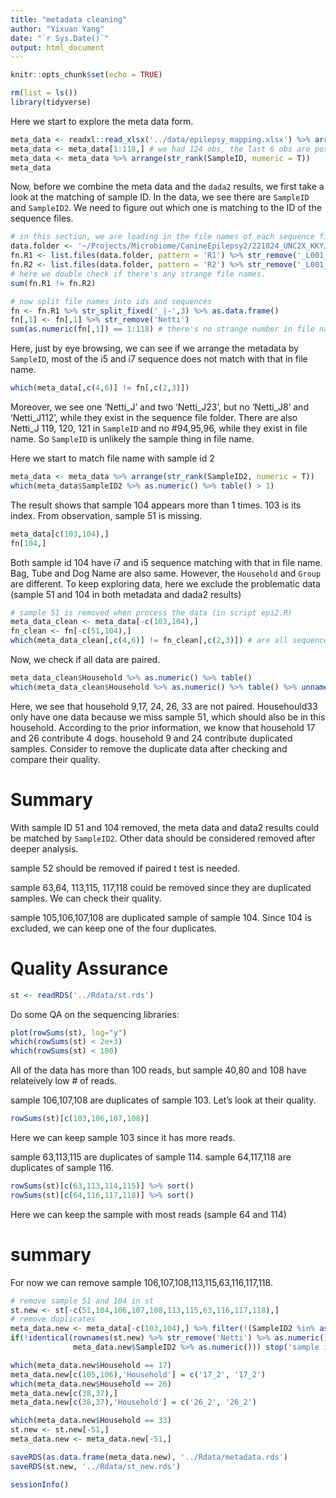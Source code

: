 ```yaml
---
title: "metadata cleaning"
author: "Yixuan Yang"
date: "`r Sys.Date()`"
output: html_document
---
```


```r
knitr::opts_chunk$set(echo = TRUE)
```

```r
rm(list = ls())
library(tidyverse)
```

Here we start to explore the meta data form. 

```r
meta_data <- readxl::read_xlsx('../data/epilepsy_mapping.xlsx') %>% arrange(str_rank(SampleID2, numeric = T))
meta_data <- meta_data[1:118,] # we had 124 obs, the last 6 obs are positive/negative control.
meta_data <- meta_data %>% arrange(str_rank(SampleID, numeric = T))
meta_data
```

Now, before we combine the meta data and the `dada2` results, we first take a look at the matching of sample ID. In the data, we see there are `SampleID` and `SampleID2`. We need to figure out which one is matching to the ID of the sequence files.

```r
# in this section, we are loading in the file names of each sequence file.
data.folder <- '~/Projects/Microbiome/CanineEpilepsy2/221024_UNC2X_KKYJ5-KKYGJ-NETTI-in/221024_UNC2X_KKYJ5-KKYGJ-NETTI'
fn.R1 <- list.files(data.folder, pattern = 'R1') %>% str_remove('_L001_R1_001.fastq.gz')
fn.R2 <- list.files(data.folder, pattern = 'R2') %>% str_remove('_L001_R2_001.fastq.gz')
# here we double check if there's any strange file names.
sum(fn.R1 != fn.R2)
```

```r
# now split file names into ids and sequences
fn <- fn.R1 %>% str_split_fixed('_|-',3) %>% as.data.frame()
fn[,1] <- fn[,1] %>% str_remove('Netti')
sum(as.numeric(fn[,1]) == 1:118) # there's no strange number in file name
```

Here, just by eye browsing, we can see if we arrange the metadata by `SampleID`, most of the i5 and i7 sequence does not match with that in file name.

```r
which(meta_data[,c(4,6)] != fn[,c(2,3)])
```

Moreover, we see one 'Netti_J' and two 'Netti_J23', but no 'Netti_J8' and 'Netti_J112', while they exist in the sequence file folder. There are also Netti_J 119, 120, 121 in `SampleID` and no #94,95,96, while they exist in file name. So `SampleID` is unlikely the sample thing in file name.

Here we start to match file name with sample id 2

```r
meta_data <- meta_data %>% arrange(str_rank(SampleID2, numeric = T))
which(meta_data$SampleID2 %>% as.numeric() %>% table() > 1)
```

The result shows that sample 104 appears more than 1 times. 103 is its index. From observation, sample 51 is missing.

```r
meta_data[c(103,104),]
fn[104,]
```

Both sample id 104 have i7 and i5 sequence matching with that in file name. Bag, Tube and Dog Name are also same. However, the `Household` and `Group` are different. To keep exploring data, here we exclude the problematic data (sample 51 and 104 in both metadata and dada2 results)

```r
# sample 51 is removed when process the data (in script epi2.R)
meta_data_clean <- meta_data[-c(103,104),]
fn_clean <- fn[-c(51,104),]
which(meta_data_clean[,c(4,6)] != fn_clean[,c(2,3)]) # are all sequence match? print index if there's a difference.
```

Now, we check if all data are paired.

```r
meta_data_clean$Household %>% as.numeric() %>% table()
which(meta_data_clean$Household %>% as.numeric() %>% table() %>% unname() != 2)
```

Here, we see that household 9,17, 24, 26, 33 are not paired. Househould33 only have one data because we miss sample 51, which should also be in this household. According to the prior information, we know that household 17 and 26 contribute 4 dogs. household 9 and 24 contribute duplicated samples. Consider to remove the duplicate data after checking and compare their quality.

# Summary

With sample ID 51 and 104 removed, the meta data and data2 results could be matched by `SampleID2`. Other data should be considered removed after deeper analysis.

sample 52 should be removed if paired t test is needed.

sample 63,64, 113,115, 117,118 could be removed since they are duplicated samples. We can check their quality.

sample 105,106,107,108 are duplicated sample of sample 104. Since 104 is excluded, we can keep one of the four duplicates.

# Quality Assurance

```r
st <- readRDS('../Rdata/st.rds')
```


Do some QA on the sequencing libraries:

```r
plot(rowSums(st), log="y")
which(rowSums(st) < 2e+3)
which(rowSums(st) < 100)
```

All of the data has more than 100 reads, but sample 40,80 and 108 have relateively low # of reads.

sample 106,107,108 are duplicates of sample 103. Let's look at their quality. 

```r
rowSums(st)[c(103,106,107,108)]
```

Here we can keep sample 103 since it has more reads.

sample 63,113,115 are duplicates of sample 114. sample 64,117,118 are duplicates of sample 116.

```r
rowSums(st)[c(63,113,114,115)] %>% sort()
rowSums(st)[c(64,116,117,118)] %>% sort()
```

Here we can keep the sample with most reads (sample 64 and 114)

# summary

For now we can remove sample 106,107,108,113,115,63,116,117,118.

```r
# remove sample 51 and 104 in st
st.new <- st[-c(51,104,106,107,108,113,115,63,116,117,118),]
# remove duplicates
meta_data.new <- meta_data[-c(103,104),] %>% filter(!(SampleID2 %in% as.character(c(106,107,108,113,115,63,116,117,118))))
if(!identical(rownames(st.new) %>% str_remove('Netti') %>% as.numeric(),
              meta_data.new$SampleID2 %>% as.numeric())) stop('sample id mismatch')

```

```r
which(meta_data.new$Household == 17)
meta_data.new[c(105,106),'Household'] = c('17_2', '17_2')
which(meta_data.new$Household == 26)
meta_data.new[c(38,37),]
meta_data.new[c(38,37),'Household'] = c('26_2', '26_2')
```

```r
which(meta_data.new$Household == 33)
st.new <- st.new[-51,]
meta_data.new <- meta_data.new[-51,]
```



```r
saveRDS(as.data.frame(meta_data.new), '../Rdata/metadata.rds')
saveRDS(st.new, '../Rdata/st_new.rds')
```


```r
sessionInfo()
```




